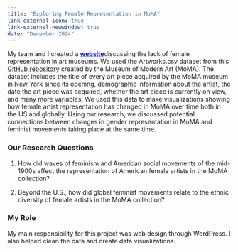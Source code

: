 ```yaml
---
title: "Exploring Female Representation in MoMA"
link-external-icon: true
link-external-newwindow: true
date: "December 2024"
---
```


My team and I created a [**website**](https://exhibitexplorers.humspace.ucla.edu){style="color: blue;"}discussing the lack of female representation in art museums. We used the Artworks.csv dataset from this [GitHub repository](https://github.com/MuseumofModernArt/collection) created by the Museum of Modern Art (MoMA). The dataset includes the title of every art piece acquired by the MoMA museum in New York since its opening, demographic information about the artist, the date the art piece was acquired, whether the art piece is currently on view, and many more variables. We used this data to make visualizations showing how female artist representation has changed in MoMA over time both in the US and globally. Using our research, we discussed potential connections between changes in gender representation in MoMA and feminist movements taking place at the same time.

### Our Research Questions

1.  How did waves of feminism and American social movements of the mid-1900s affect the representation of American female artists in the MoMA collection? 

2.  Beyond the U.S., how did global feminist movements relate to the ethnic diversity of female artists in the MoMA collection?

### My Role

My main responsibility for this project was web design through WordPress. I also helped clean the data and create data visualizations.
